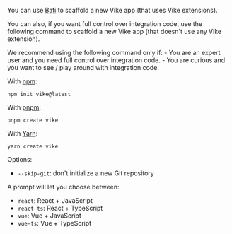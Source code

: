 
You can use [Bati](https://batijs.github.io/) to scaffold a new Vike app (that uses <Link href="/extensions">Vike extensions</Link>).

You can also, if you want full control over integration code, use the following command to scaffold a new Vike app (that doesn't use any Vike extension).

<Warning>
We recommend using the following command only if:
 - You are an expert user and you need full control over integration code.
 - You are curious and you want to see / play around with integration code.
</Warning>

With [npm](https://www.npmjs.com/):

```shell
npm init vike@latest
```

With [pnpm](https://pnpm.io/):

```shell
pnpm create vike
```

With [Yarn](https://yarnpkg.com/):

```shell
yarn create vike
```

Options:
- `--skip-git`: don't initialize a new Git repository

A prompt will let you choose between:
- `react`: React + JavaScript
- `react-ts`: React + TypeScript
- `vue`: Vue + JavaScript
- `vue-ts`: Vue + TypeScript
